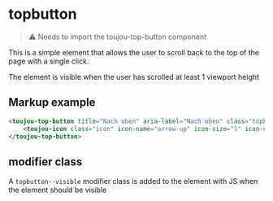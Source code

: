 # topbutton

> ⚠️ Needs to import the toujou-top-button component

This is a simple element that allows the user to scroll back to the top of the page with a single click.

The element is visible when the user has scrolled at least 1 viewport height

## Markup example
```html
<toujou-top-button title="Nach oben" aria-label="Nach oben" class="topbutton" role="button" aria-hidden="false" visible="">
    <toujou-icon class="icon" icon-name="arrow-up" icon-size="l" icon-color="background"></toujou-icon>
</toujou-top-button>
```

## modifier class
A `topbutton--visible` modifier class is added to the element with JS when the element should be visible